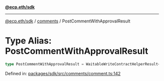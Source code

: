 [**@ecp.eth/sdk**](../../index.mdx)

***

[@ecp.eth/sdk](/sdk-reference/index.mdx) / [comments](/sdk-reference/comments/index.mdx) / PostCommentWithApprovalResult

# Type Alias: PostCommentWithApprovalResult

```ts
type PostCommentWithApprovalResult = WaitableWriteContractHelperResult<CommentManagerABIType, "CommentAdded">;
```

Defined in: [packages/sdk/src/comments/comment.ts:142](https://github.com/ecp-eth/comments-monorepo/blob/main/packages/sdk/src/comments/comment.ts#L142)
